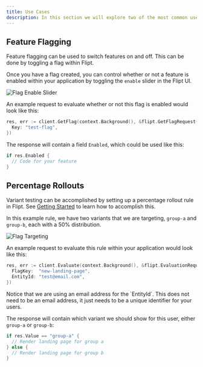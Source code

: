 ```yaml
---
title: Use Cases
description: In this section we will explore two of the most common use cases that Flipt is used for - feature flagging and A/B testing.
---
```


## Feature Flagging

Feature flagging can be used to switch features on and off. This can be done by
toggling a flag within Flipt.

Once you have a flag created, you can control whether or not a feature is
enabled within your application by toggling the `enable` slider in the Flipt UI.

![Flag Enable Slider](/images/flag_enable_slider-c52c879c0ee7934418973008050352a4.png)

An example request to evaluate whether or not this flag is enabled would look
like this:

```go
res, err := client.GetFlag(context.Background(), &flipt.GetFlagRequest{
  Key: "test-flag",
})
```

The response will contain a field `Enabled`, which could be used like this:

```go
if res.Enabled {
  // Code for your feature
}
```

## Percentage Rollouts

Variant testing can be accomplished by setting up a percentage rollout rule in
Flipt. See [Getting Started](/introduction) to learn how to accomplish this.

In this example rule, we have two variants that we are targeting, `group-a` and
`group-b`, each with a 50% distribution.

![Flag Targeting](/images/flag_targeting_rollout-6204b84a063949c817a94ba883ffbc2c.png)

An example request to evaluate this rule within your application would look like
this:

```go
res, err := client.Evaluate(context.Background(), &flipt.EvaluationRequest{
  FlagKey:  "new-landing-page",
  EntityId: "test@email.com",
})
```

<Note>
  Notice that we are using an email address for the `EntityId`. This does not
  need to be an email address, it just needs to be a unique identifier for your
  users.
</Note>

The response will contain which variant we should show for this user, either
`group-a` or `group-b`:

```go
if res.Value == "group-a" {
  // Render landing page for group a
} else {
  // Render landing page for group b
}
```
